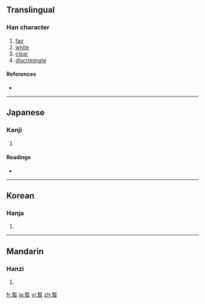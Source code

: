 ==Translingual==

===Han character===
{{Han char|rn=72|rad=日|as=08|sn=12|four=|canj=木中日 (DLA)}}

# [[fair]]
# [[white]]
# [[clear]]
# [[discriminate]]

====References====
* {{Han ref|kx=0496.370|dkj=13991|hdz=21517.090|uh=6673|ud=26227}}

----

==Japanese==

===Kanji===
{{ja-kanji|grade=|rs=日08}}

# {{defn|Japanese}}

====Readings====
* {{ja-readings|on=[[せき]] (seki), [[しゃく]] (shaku)|kun=[[あきらか]] (akiraka)}}

----

==Korean==

===Hanja===
{{ko-hanja|hangeul=석|eumhun=|rv=seok|mr=sŏk|y=sek}}

# {{defn|Korean}}

----

==Mandarin==

===Hanzi===
{{cmn-hanzi|pin=[[xī]] ([[xi1]]), [[xì]] ([[xi4]])|wg=hsi<sup>1</sup>, hsi<sup>4</sup>}}

# {{defn|Mandarin}}

[[fr:晳]]
[[ja:晳]]
[[vi:晳]]
[[zh:晳]]